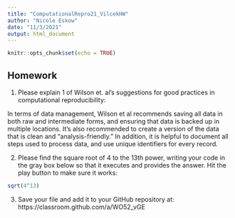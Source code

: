 ```yaml
---
title: "ComputationalRepro21_VilcekHW"
author: "Nicole Eskow"
date: "11/3/2021"
output: html_document
---
```


```r
knitr::opts_chunk$set(echo = TRUE)
```

## Homework

1) Please explain 1 of Wilson et. al's suggestions for good practices in computational reproducibility:

In terms of data management, Wilson et al recommends saving all data in both raw and intermediate forms, and ensuring that data is backed up in multiple locations. It's also recommended to create a version of the data that is clean and "analysis-friendly." In addition, it is helpful to document all steps used to process data, and use unique identifiers for every record.


2) Please find the square root of 4 to the 13th power, writing your code in the gray box below so that it executes and provides the answer. Hit the play button to make sure it works:

```r
sqrt(4^13)
```

3) Save your file and add it to your GitHub repository at: https://classroom.github.com/a/WO52_vGE
